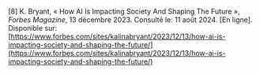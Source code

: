 \[8\]		K. Bryant, « How AI Is Impacting Society And Shaping The Future », *Forbes Magazine*, 13 décembre 2023\. Consulté le: 11 août 2024\. \[En ligne\]. Disponible sur: [https://www.forbes.com/sites/kalinabryant/2023/12/13/how-ai-is-impacting-society-and-shaping-the-future/](https://www.forbes.com/sites/kalinabryant/2023/12/13/how-ai-is-impacting-society-and-shaping-the-future/)